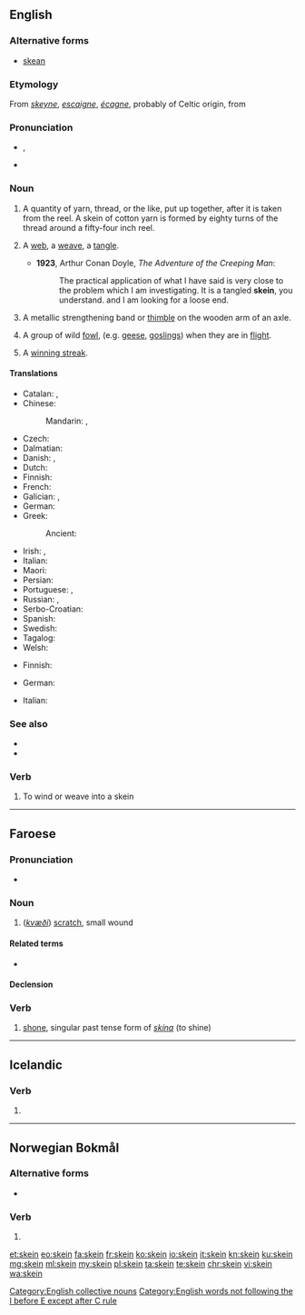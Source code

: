 ==English==
{{Webster 1913}}

===Alternative forms===
* {{qualifier|obsolete}} [[skean]]

===Etymology===
From {{etyl|enm|en}} ''[[skeyne]]'', {{etyl|fro|en}} ''[[escaigne]]'', {{etyl|fr|en}} ''[[écagne]]'', probably of Celtic origin, from {{etyl|ine-pro|en}} {{m|ine-pro|*skend-||to split off}}

===Pronunciation===
* {{enPR|skān}}, {{IPA|/skeɪn/|lang=en}}
* {{rhymes|eɪn|lang=en}}

===Noun===
{{en-noun}}

# A quantity of yarn, thread, or the like, put up together, after it is taken from the reel. A skein of cotton yarn is formed by eighty turns of the thread around a fifty-four inch reel.
# {{label|en|figuratively}} A [[web]], a [[weave]], a [[tangle]].
#* '''1923''', Arthur Conan Doyle, ''The Adventure of the Creeping Man'':
#*: The practical application of what I have said is very close to the problem which I am investigating. It is a tangled '''skein''', you understand. and I am looking for a loose end.
# {{qualifier|wagonmaking}} A metallic strengthening band or [[thimble]] on the wooden arm of an axle.
#: {{rfquotek|Knight}}
# {{label|en|zoology|provincial England}} A group of wild [[fowl]], (e.g. [[goose|geese]], [[gosling]]s) when they are in [[flight]].
# {{label|en|sports}} A [[winning streak]].

====Translations====
{{trans-top|quantity of yarn}}
* Catalan: {{t|ca|madeixa|f}}, {{t|ca|troca|f}}
* Chinese:
*: Mandarin: {{t+|cmn|綹|sc=Hani}}, {{t+|cmn|绺|tr=liǔ|sc=Hani}}
* Czech: {{t|cs|přadeno|n}}
* Dalmatian: {{t|dlm|matuos|m}}
* Danish: {{t|da|fed|n}}, {{t+|da|dukke|c}}
* Dutch: {{t|nl|vendel|n}}
* Finnish: {{t+|fi|vyyhti}}
* French: {{t+|fr|écheveau|m}}
* Galician: {{t|gl|madeixa|f}}, {{t|gl|mea|f}}
* German: {{t+|de|Strang|m}}
* Greek:
*: Ancient: {{t|grc|κλωστήρ|m|sc=polytonic}}
{{trans-mid}}
* Irish: {{t|ga|scáinne|f}}, {{t|ga|scáinne|f}}
* Italian: {{t+|it|matassa}}
* Maori: {{t|mi|pōkai}}
* Persian: {{t+|fa|کلاف|sc=fa-Arab}}
* Portuguese: {{t+|pt|meada|f}}, {{t+|pt|madeixa|f}}
* Russian: {{t|ru|мото́к пря́жи|m}}, {{t+|ru|мото́к|m}}
* Serbo-Croatian: {{t+|sh|klupko|n}}
* Spanish: {{t+|es|madeja|f}}
* Swedish: {{t+|sv|härva|c}}
* Tagalog: {{t|tl|labay}}
* Welsh: {{t|cy|cengl|f}}
{{trans-bottom}}

{{trans-top|figuratively: tangle}}
* Finnish: {{t+|fi|vyyhti}}
{{trans-mid}}
{{trans-bottom}}

{{trans-top|wagonmaking: metallic strengthening}}
{{trans-mid}}
{{trans-bottom}}

{{trans-top|zoology: wild fowl in flight}}
* German: {{t+|de|Schar|f}}
{{trans-mid}}
* Italian: {{t+|it|stormo|m}}
{{trans-bottom}}

{{trans-see|winning streak}}

===See also===
* {{l|en|gaggle}}
* {{l|en|wedge}}

===Verb===
{{en-verb}}

# To wind or weave into a skein

[[Category:English collective nouns]]
[[Category:English words not following the I before E except after C rule]]

----

==Faroese==

===Pronunciation===
* {{IPA|lang=fo|/skaiːn/}}

===Noun===
{{fo-noun|f|skeinar|skeinir}}

# (''[[kvæði]]'') [[scratch]], small wound

====Related terms====
* {{sense|common}} {{l|fo|skeina}}

====Declension====
{{fo-decl-noun-f2|skein}}

===Verb===
{{head|fo|verb form}}

# [[shone]], singular past tense form of ''[[skína]]'' (to shine)

----

==Icelandic==

===Verb===
{{is-verb form}}

# {{is-conjugation of|skeina|2|s|act|imp}}

----

==Norwegian Bokmål==

===Alternative forms===
* {{l|nb|skinte}}

===Verb===
{{head|nb|verb form}}

# {{form of|simple past|skinne|lang=nb}}

[[et:skein]]
[[eo:skein]]
[[fa:skein]]
[[fr:skein]]
[[ko:skein]]
[[io:skein]]
[[it:skein]]
[[kn:skein]]
[[ku:skein]]
[[mg:skein]]
[[ml:skein]]
[[my:skein]]
[[pl:skein]]
[[ta:skein]]
[[te:skein]]
[[chr:skein]]
[[vi:skein]]
[[wa:skein]]